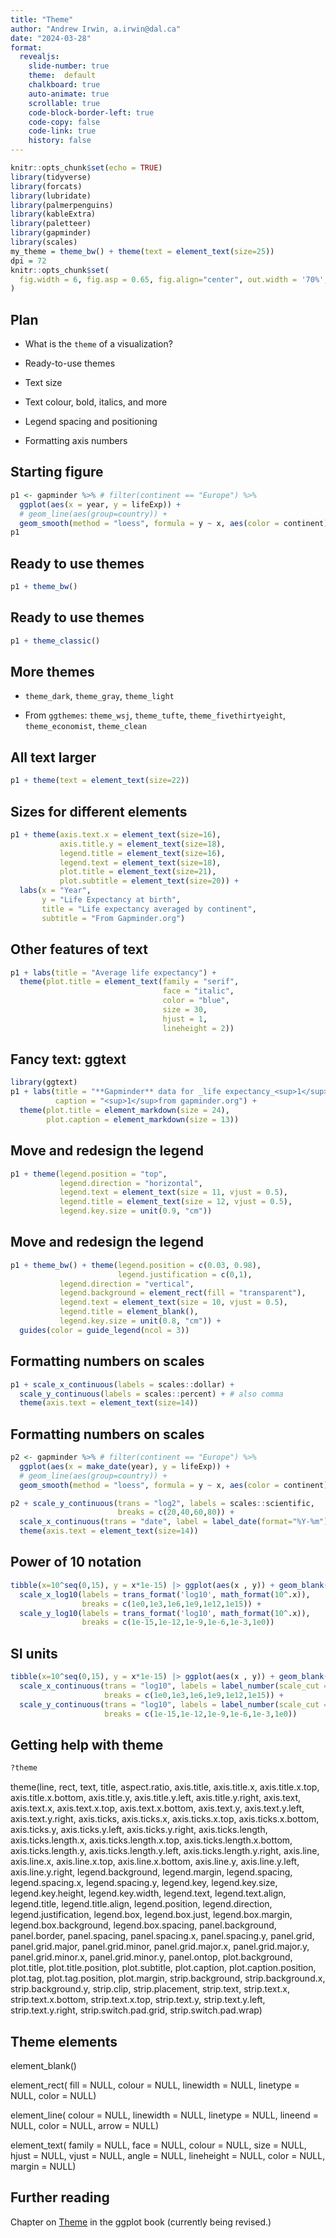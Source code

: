 ```yaml
---
title: "Theme"
author: "Andrew Irwin, a.irwin@dal.ca"
date: "2024-03-28"
format:
  revealjs:
    slide-number: true
    theme:  default
    chalkboard: true
    auto-animate: true
    scrollable: true
    code-block-border-left: true
    code-copy: false
    code-link: true
    history: false
---
```


```r
knitr::opts_chunk$set(echo = TRUE)
library(tidyverse)
library(forcats)
library(lubridate)
library(palmerpenguins)
library(kableExtra)
library(paletteer)
library(gapminder)
library(scales)
my_theme = theme_bw() + theme(text = element_text(size=25))
dpi = 72
knitr::opts_chunk$set(
  fig.width = 6, fig.asp = 0.65, fig.align="center", out.width = '70%', dev='svglite'
)
```

## Plan

* What is the `theme` of a visualization?

* Ready-to-use themes

* Text size

* Text colour, bold, italics, and more

* Legend spacing and positioning

* Formatting axis numbers

## Starting figure

```r
p1 <- gapminder %>% # filter(continent == "Europe") %>%
  ggplot(aes(x = year, y = lifeExp)) + 
  # geom_line(aes(group=country)) + 
  geom_smooth(method = "loess", formula = y ~ x, aes(color = continent))
p1
```

## Ready to use themes

```r
p1 + theme_bw()
```

## Ready to use themes

```r
p1 + theme_classic()
```

## More themes

* `theme_dark`, `theme_gray`, `theme_light`

* From `ggthemes`: `theme_wsj`, `theme_tufte`, `theme_fivethirtyeight`, `theme_economist`, `theme_clean`

## All text larger

```r
p1 + theme(text = element_text(size=22))
```

## Sizes for different elements

```r
p1 + theme(axis.text.x = element_text(size=16),
           axis.title.y = element_text(size=18),
           legend.title = element_text(size=16),
           legend.text = element_text(size=18),
           plot.title = element_text(size=21),
           plot.subtitle = element_text(size=20)) +
  labs(x = "Year", 
       y = "Life Expectancy at birth",
       title = "Life expectancy averaged by continent",
       subtitle = "From Gapminder.org")
```

## Other features of text

```r
p1 + labs(title = "Average life expectancy") + 
  theme(plot.title = element_text(family = "serif",
                                  face = "italic",
                                  color = "blue",
                                  size = 30,
                                  hjust = 1, 
                                  lineheight = 2))
```

## Fancy text: ggtext

```r
library(ggtext)
p1 + labs(title = "**Gapminder** data for _life expectancy_<sup>1</sup>",
          caption = "<sup>1</sup>from gapminder.org") +
  theme(plot.title = element_markdown(size = 24),
        plot.caption = element_markdown(size = 13))
```

## Move and redesign the legend

```r
p1 + theme(legend.position = "top",
           legend.direction = "horizontal",
           legend.text = element_text(size = 11, vjust = 0.5),
           legend.title = element_text(size = 12, vjust = 0.5),
           legend.key.size = unit(0.9, "cm"))
```

## Move and redesign the legend

```r
p1 + theme_bw() + theme(legend.position = c(0.03, 0.98),
                        legend.justification = c(0,1),
           legend.direction = "vertical",
           legend.background = element_rect(fill = "transparent"),
           legend.text = element_text(size = 10, vjust = 0.5),
           legend.title = element_blank(),
           legend.key.size = unit(0.8, "cm")) + 
  guides(color = guide_legend(ncol = 3))

```

## Formatting numbers on scales

```r
p1 + scale_x_continuous(labels = scales::dollar) +
  scale_y_continuous(labels = scales::percent) + # also comma
  theme(axis.text = element_text(size=14))
```

## Formatting numbers on scales

```r
p2 <- gapminder %>% # filter(continent == "Europe") %>%
  ggplot(aes(x = make_date(year), y = lifeExp)) + 
  # geom_line(aes(group=country)) + 
  geom_smooth(method = "loess", formula = y ~ x, aes(color = continent))
```

```r
p2 + scale_y_continuous(trans = "log2", labels = scales::scientific,
                        breaks = c(20,40,60,80)) +
  scale_x_continuous(trans = "date", label = label_date(format="%Y-%m")) + 
  theme(axis.text = element_text(size=14))
```

## Power of 10 notation

```r
tibble(x=10^seq(0,15), y = x*1e-15) |> ggplot(aes(x , y)) + geom_blank() + 
  scale_x_log10(labels = trans_format('log10', math_format(10^.x)),
                breaks = c(1e0,1e3,1e6,1e9,1e12,1e15)) + 
  scale_y_log10(labels = trans_format('log10', math_format(10^.x)),
                breaks = c(1e-15,1e-12,1e-9,1e-6,1e-3,1e0))
```

## SI units

```r
tibble(x=10^seq(0,15), y = x*1e-15) |> ggplot(aes(x , y)) + geom_blank() + 
  scale_x_continuous(trans = "log10", labels = label_number(scale_cut = cut_si("g")),
                     breaks = c(1e0,1e3,1e6,1e9,1e12,1e15)) +
  scale_y_continuous(trans = "log10", labels = label_number(scale_cut = cut_si("m")),
                     breaks = c(1e-15,1e-12,1e-9,1e-6,1e-3,1e0))
```



## Getting help with theme { .smaller }

```r
?theme
```

theme(line,
  rect,
  text,
  title,
  aspect.ratio,
  axis.title,
  axis.title.x,
  axis.title.x.top,
  axis.title.x.bottom,
  axis.title.y,
  axis.title.y.left,
  axis.title.y.right,
  axis.text,
  axis.text.x,
  axis.text.x.top,
  axis.text.x.bottom,
  axis.text.y,
  axis.text.y.left,
  axis.text.y.right,
  axis.ticks,
  axis.ticks.x,
  axis.ticks.x.top,
  axis.ticks.x.bottom,
  axis.ticks.y,
  axis.ticks.y.left,
  axis.ticks.y.right,
  axis.ticks.length,
  axis.ticks.length.x,
  axis.ticks.length.x.top,
  axis.ticks.length.x.bottom,
  axis.ticks.length.y,
  axis.ticks.length.y.left,
  axis.ticks.length.y.right,
  axis.line,
  axis.line.x,
  axis.line.x.top,
  axis.line.x.bottom,
  axis.line.y,
  axis.line.y.left,
  axis.line.y.right,
  legend.background,
  legend.margin,
  legend.spacing,
  legend.spacing.x,
  legend.spacing.y,
  legend.key,
  legend.key.size,
  legend.key.height,
  legend.key.width,
  legend.text,
  legend.text.align,
  legend.title,
  legend.title.align,
  legend.position,
  legend.direction,
  legend.justification,
  legend.box,
  legend.box.just,
  legend.box.margin,
  legend.box.background,
  legend.box.spacing,
  panel.background,
  panel.border,
  panel.spacing,
  panel.spacing.x,
  panel.spacing.y,
  panel.grid,
  panel.grid.major,
  panel.grid.minor,
  panel.grid.major.x,
  panel.grid.major.y,
  panel.grid.minor.x,
  panel.grid.minor.y,
  panel.ontop,
  plot.background,
  plot.title,
  plot.title.position,
  plot.subtitle,
  plot.caption,
  plot.caption.position,
  plot.tag,
  plot.tag.position,
  plot.margin,
  strip.background,
  strip.background.x,
  strip.background.y,
  strip.clip,
  strip.placement,
  strip.text,
  strip.text.x,
  strip.text.x.bottom,
  strip.text.x.top,
  strip.text.y,
  strip.text.y.left,
  strip.text.y.right,
  strip.switch.pad.grid,
  strip.switch.pad.wrap)

## Theme elements

element_blank()

element_rect(
  fill = NULL,
  colour = NULL,
  linewidth = NULL,
  linetype = NULL,
  color = NULL)

element_line(
  colour = NULL,
  linewidth = NULL,
  linetype = NULL,
  lineend = NULL,
  color = NULL,
  arrow = NULL)

element_text(
  family = NULL,
  face = NULL,
  colour = NULL,
  size = NULL,
  hjust = NULL,
  vjust = NULL,
  angle = NULL,
  lineheight = NULL,
  color = NULL,
  margin = NULL)

## Further reading

Chapter on [Theme](https://ggplot2-book.org/themes) in the ggplot book (currently being revised.)


